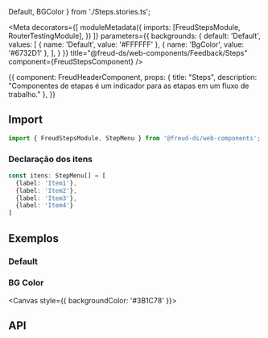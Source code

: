   Default,
  BGColor
} from './Steps.stories.ts';

<Meta
  decorators={[
    moduleMetadata({
      imports: [FreudStepsModule, RouterTestingModule],
    })
  ]}
  parameters={{
    backgrounds: {
      default: 'Default',
      values: [
        { name: 'Default', value: '#FFFFFF' },
        { name: 'BgColor', value: '#6732D1' },
      ],
    }
  }}
title="@freud-ds/web-components/Feedback/Steps" component={FreudStepsComponent} />

<Story name="Storyname-hidden">
  {{
    component: FreudHeaderComponent,
    props: {
      title: "Steps",
      description: "Componentes de etapas é um indicador para as etapas em um fluxo de trabalho."
    },
  }}
</Story>

## <a id="importing"></a>Import

```ts
import { FreudStepsModule, StepMenu } from '@freud-ds/web-components';
```

### Declaração dos itens
```ts
const itens: StepMenu[] = [
  {label: 'Item1'},
  {label: 'Item2'},
  {label: 'Item3'},
  {label: 'Item4'}
]
```

## <a id="exemplos"></a>Exemplos

### Default
<Canvas>
  <Story story={Default}/>
</Canvas>

### BG Color
<Canvas style={{ backgroundColor: '#3B1C78' }}>
  <Story story={BGColor}/>
</Canvas>

## <a id="api"></a>API

<ArgsTable of={FreudStepsComponent} />
